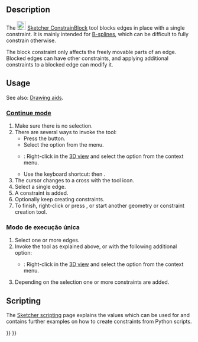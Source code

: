 <languages/>

{{Docnav
|[[Sketcher_ConstrainSymmetric|Symmetric]]
|[[Sketcher_ConstrainSnellsLaw|Refraction (Snell's law)]]
|[[Sketcher_Workbench|Sketcher]]
|IconL=Constraint_Symmetric.svg
|IconR=Sketcher_ConstrainSnellsLaw.svg‎
|IconC=Workbench_Sketcher.svg
}}

{{GuiCommand
|Name=Sketcher ConstrainBlock
|MenuLocation=Sketch → Sketcher constraints → Constrain block
|Workbenches=[[Sketcher_Workbench|Sketcher]]
|Shortcut={{KEY|K}} {{KEY|B}}
|Version=0.17
|SeeAlso=[[Sketcher_ConstrainLock|Sketcher ConstrainLock]]
}}

==Description==

The [[Image:Sketcher_ConstrainBlock.svg|24px]] [[Sketcher_ConstrainBlock|Sketcher ConstrainBlock]] tool blocks edges in place with a single constraint. It is mainly intended for [[Sketcher_CreateBSpline|B-splines]], which can be difficult to fully constrain otherwise.

The block constraint only affects the freely movable parts of an edge. Blocked edges can have other constraints, and applying additional constraints to a blocked edge can modify it.

==Usage==

See also: [[Sketcher_Workbench#Drawing_aids|Drawing aids]].

===[[Sketcher_Workbench#Continue_modes|Continue mode]]===

# Make sure there is no selection.
# There are several ways to invoke the tool:
#* Press the {{Button|[[Image:Sketcher_ConstrainBlock.svg|16px]] [[Sketcher_ConstrainBlock|Constrain block]]}} button.
#* Select the {{MenuCommand|Sketch → Sketcher constraints → [[Image:Sketcher_ConstrainBlock.svg|16px]] Constrain block}} option from the menu.
#* {{Version|1.0}}: Right-click in the [[3D_view|3D view]] and select the {{MenuCommand|Constrain → [[Image:Sketcher_ConstrainBlock.svg|16px]] Constrain block}} option from the context menu.
#* Use the keyboard shortcut: {{KEY|K}} then {{KEY|B}}.
# The cursor changes to a cross with the tool icon.
# Select a single edge.
# A constraint is added.
# Optionally keep creating constraints.
# To finish, right-click or press {{KEY|Esc}}, or start another geometry or constraint creation tool.

<span id="Run-once_mode"></span>
===Modo de execução única===

# Select one or more edges.
# Invoke the tool as explained above, or with the following additional option:
#* {{Version|1.0}}: Right-click in the [[3D_view|3D view]] and select the {{MenuCommand|[[Image:Sketcher_ConstrainBlock.svg|16px]] Constrain block}} option from the context menu.
# Depending on the selection one or more constraints are added.

== Scripting ==

{{Code|code=Sketch.addConstraint(Sketcher.Constraint('Block', Edge))}}

The [[Sketcher_scripting|Sketcher scripting]] page explains the values which can be used for {{incode|Edge}} and contains further examples on how to create constraints from Python scripts.


{{Docnav
|[[Sketcher_ConstrainSymmetric|Symmetric]]
|[[Sketcher_ConstrainSnellsLaw|Refraction (Snell's law)]]
|[[Sketcher_Workbench|Sketcher]]
|IconL=Constraint_Symmetric.svg
|IconR=Sketcher_ConstrainSnellsLaw.svg‎
|IconC=Workbench_Sketcher.svg
}}

{{Sketcher_Tools_navi{{#translation:}}}}
{{Userdocnavi{{#translation:}}}}